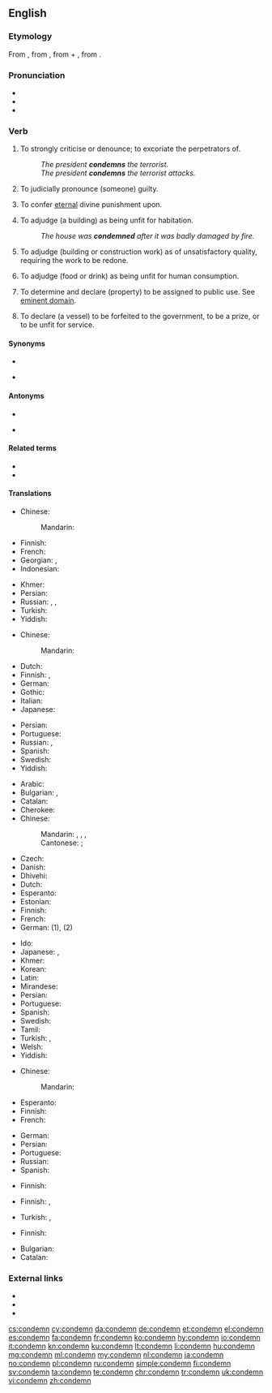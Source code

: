 ==English==

===Etymology===
From {{etyl|fro|en}} {{m|fro|condamner}}, from {{etyl|la|en}} {{m|la|condemnāre||to sentence, condemn, blame}}, from {{m|la|com-}} + {{m|la|damnāre||to harm, condemn, damn}}, from {{m|la|damnum||damage, injury, loss}}.

===Pronunciation===
* {{IPA|/kənˈdɛm/|lang=en}}
* {{audio|en-us-condemn.ogg|Audio (US)|lang=en}}
* {{rhymes|ɛm|lang=en}}

===Verb===
{{en-verb}}

# {{lb|en|transitive}} To strongly criticise or denounce; to excoriate the perpetrators of.
#: ''The president '''condemns''' the terrorist.''
#: ''The president '''condemns''' the terrorist attacks.''
# {{lb|en|transitive}} To judicially pronounce (someone) guilty.
# {{lb|en|transitive}} To confer [[eternal]] divine punishment upon.
# {{lb|en|transitive}} To adjudge (a building) as being unfit for habitation.
#: ''The house was '''condemned''' after it was badly damaged by fire.''
# {{lb|en|transitive}} To adjudge (building or construction work) as of unsatisfactory quality, requiring the work to be redone.
# {{lb|en|transitive}} To adjudge (food or drink) as being unfit for human consumption.
# {{lb|en|transitive}} To determine and declare (property) to be assigned to public use. See [[eminent domain]].
# {{lb|en|transitive|legal}} To declare (a vessel) to be forfeited to the government, to be a prize, or to be unfit for service.

====Synonyms====
* {{l|en|damn}}
* {{sense|to pronounce guilty}} {{l|en|convict}}

====Antonyms====
* {{l|en|save}}
* {{sense|to pronounce guilty}} {{l|en|acquit}}

====Related terms====
* {{l|en|condemnable}}
* {{l|en|condemnation}}

====Translations====
{{trans-top|to scold sharply}}
* Chinese:
*: Mandarin: {{t-needed|cmn}}
* Finnish: {{t+|fi|tuomita}}
* French: {{t-needed|fr}}
* Georgian: {{t|ka|დაგმობა}}, {{t|ka|გმობს}}
* Indonesian: {{t+|id|mengecam}}
{{trans-mid}}
* Khmer: {{t|km|ថ្កោលទោស|tr=tkaol tooh|sc=Khmr}}
* Persian: {{t-needed|fa}}
* Russian: {{t+|ru|осужда́ть|impf}}, {{t+|ru|осуди́ть|pf}}, {{t+|ru|порица́ть|impf}}
* Turkish: {{t+|tr|kınamak}}
* Yiddish: {{t|yi|פֿאַרדאַמען}}
{{trans-bottom}}

{{trans-top|to pronounce guilty}}
* Chinese:
*: Mandarin: {{t-needed|cmn}}
* Dutch: {{t+|nl|veroordelen}}
* Finnish: {{t+|fi|tuomita}}, {{t|fi|[[tuomita]] [[syylliseksi]]}}
* German: {{t+|de|verurteilen}}
* Gothic: {{t|got|𐌲𐌰𐍅𐌰𐍂𐌲𐌾𐌰𐌽}}
* Italian: {{t+|it|condannare}}
* Japanese: {{t|ja|断罪|alt=断罪する|tr=danzai suru}}
{{trans-mid}}
* Persian: {{t-needed|fa}}
* Portuguese: {{t+|pt|condenar}}
* Russian: {{t+|ru|осужда́ть|impf}}, {{t+|ru|осуди́ть|pf}}
* Spanish: {{t+|es|condenar}}
* Swedish: {{t+|sv|döma}}
* Yiddish: {{t|yi|פֿאַרמשפּטן|tr=farmishpetn}}
{{trans-bottom}}

{{trans-top|to confer eternal divine punishment upon}}
* Arabic: {{t-needed|ar}}
* Bulgarian: {{t+|bg|осъждам|sc=Cyrl}}, {{t+|bg|проклинам|sc=Cyrl}}
* Catalan: {{t+|ca|condemnar}}
* Cherokee: {{t|chr|ᏗᎦᏘᎸᏍᏗ|tr=digatilvsdi|sc=Cher}}
* Chinese:
*: Mandarin: {{t+|cmn|譴責|sc=Hani}}, {{t+|cmn|谴责|tr=qiǎnzé|sc=Hani}}, {{t+|cmn|聲討|sc=Hani}}, {{t+|cmn|声讨|tr=shēngtǎo|sc=Hani}}
*: Cantonese: {{t+|cmn|譴責|tr=hin<sup>3</sup>zaak<sup>6</sup>|sc=Hani}}; {{t+|cmn|聲討|tr=seng<sup>1</sup>tou<sup>2</sup>|sc=Hani}}
* Czech: {{t|cs|odsoudit}}
* Danish: {{t|da|fordømme}}
* Dhivehi: {{t-needed|dv}}
* Dutch: {{t+|nl|veroordelen|n}}
* Esperanto: {{t-needed|eo}}
* Estonian: {{t-needed|et}}
* Finnish: {{t+|fi|tuomita}}
* French: {{t+|fr|condamner}}
* German: {{t|de|verdammen}} (1), {{t+|de|verurteilen}} (2)
{{trans-mid}}
* Ido: {{t+|io|kondamnar}}
* Japanese: {{t|ja|責める|tr=[[せめる]], semeru|sc=Jpan}}, {{t|ja|非難する|tr=ひなんする, hinan-suru|sc=Jpan}}
* Khmer: {{t|km|កាត់ទោស|tr=kat tooh|sc=Khmr}}
* Korean: {{t+|ko|비난하다|sc=Hang}}
* Latin: {{t|la|addīcō}}
* Mirandese: {{t|mwl|cundanar}}
* Persian: {{t-needed|fa}}
* Portuguese: {{t+|pt|condenar}}
* Spanish: {{t+|es|condenar}}
* Swedish: {{t+|sv|fördöma}}
* Tamil: {{t|ta|கண்டனம் தெரிவி|tr=kandanam therivi|sc=Taml}}
* Turkish: {{t+|tr|lanetlemek}}, {{t+|tr|kahretmek}}
* Welsh: {{t+|cy|condemnio}}
* Yiddish: {{t|yi|פֿאַרדאַמען}}
{{trans-bottom}}

{{trans-top|to adjudge as unfit for habitation}}
* Chinese:
*: Mandarin: {{t-needed|cmn}}
* Esperanto: {{t-needed|eo}}
* Finnish: {{t|fi|[[todeta]] [[asumiskelvottomaksi]]}}
* French: {{t-needed|fr}}
{{trans-mid}}
* German: {{t-needed|de}}
* Persian: {{t-needed|fa}}
* Portuguese: {{t+|pt|condenar}}
* Russian: {{t-needed|ru}}
* Spanish: {{t+|es|clausurar}}
{{trans-bottom}}

{{trans-top|to adjudge food or drink as unfit for human consumption}}
* Finnish: {{t|fi|[[todeta]] [[syömäkelvottomaksi]]}}
{{trans-mid}}
{{trans-bottom}}

{{trans-top|to declare property to be assigned to public use}}
* Finnish: {{t|fi|pakkolunastaa}}, {{t|fi|pakko-ottaa}}
{{trans-mid}}
* Turkish: {{t+|tr|istimlak etmek}}, {{t+|tr|kamulaştırmak}}
{{trans-bottom}}

{{trans-top|to declare a vessel forfeited or unfit for service}}
* Finnish: {{t|fi|[[todeta]] [[merikelvottomaksi]]}} {{qualifier|unfit for service}}
{{trans-mid}}
{{trans-bottom}}

{{checktrans-top}}
* Bulgarian: {{t+check|bg|бракувам}}
* Catalan: {{t+check|ca|condemnar}}
{{trans-mid}}
{{trans-bottom}}

===External links===
* {{R:Webster 1913}}
* {{R:Century 1911}}
* {{R:OneLook}}

[[cs:condemn]]
[[cy:condemn]]
[[da:condemn]]
[[de:condemn]]
[[et:condemn]]
[[el:condemn]]
[[es:condemn]]
[[fa:condemn]]
[[fr:condemn]]
[[ko:condemn]]
[[hy:condemn]]
[[io:condemn]]
[[it:condemn]]
[[kn:condemn]]
[[ku:condemn]]
[[lt:condemn]]
[[li:condemn]]
[[hu:condemn]]
[[mg:condemn]]
[[ml:condemn]]
[[my:condemn]]
[[nl:condemn]]
[[ja:condemn]]
[[no:condemn]]
[[pl:condemn]]
[[ru:condemn]]
[[simple:condemn]]
[[fi:condemn]]
[[sv:condemn]]
[[ta:condemn]]
[[te:condemn]]
[[chr:condemn]]
[[tr:condemn]]
[[uk:condemn]]
[[vi:condemn]]
[[zh:condemn]]